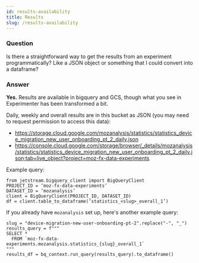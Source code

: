 ```yaml
---
id: results-availability
title: Results
slug: /results-availability
---
```


### Question
Is there a straightforward way to get the results from an experiment programmatically? Like a JSON object or something that I could convert into a dataframe?

### Answer
**Yes.** Results are available in bigquery and GCS, though what you see in Experimenter has been transformed a bit.

Daily, weekly and overall results are in this bucket as JSON (you may need to request permission to access this data): 
* https://storage.cloud.google.com/mozanalysis/statistics/statistics_device_migration_new_user_onboarding_pt_2_daily.json 
* https://console.cloud.google.com/storage/browser/_details/mozanalysis/statistics/statistics_device_migration_new_user_onboarding_pt_2_daily.json;tab=live_object?project=moz-fx-data-experiments 

Example query:

```
from jetstream.bigquery_client import BigQueryClient
PROJECT_ID = ‘moz-fx-data-experiments’
DATASET_ID = ‘mozanalysis’
client = BigQueryClient(PROJECT_ID, DATASET_ID)
df = client.table_to_dataframe(‘statistics_<slug>_overall_1’)
```

If you already have `mozanalysis` set up, here's another example query:
```
slug = "device-migration-new-user-onboarding-pt-2".replace("-", "_")
results_query = f"""
SELECT *
  FROM `moz-fx-data-experiments.mozanalysis.statistics_{slug}_overall_1`
"""
results_df = bq_context.run_query(results_query).to_dataframe()
```